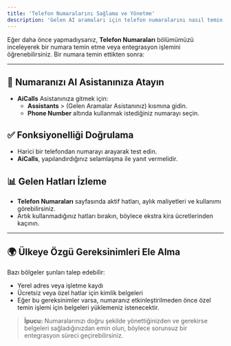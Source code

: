 ```yaml
---
title: 'Telefon Numaralarını Sağlama ve Yönetme'
description: 'Gelen AI aramaları için telefon numaralarını nasıl temin edeceğinizi, atayacağınızı ve yöneteceğinizi öğrenin.'
---
```



Eğer daha önce yapmadıysanız, **Telefon Numaraları** bölümümüzü inceleyerek bir numara temin etme veya entegrasyon işlemini öğrenebilirsiniz. Bir numara temin ettikten sonra:

---

## 📝 **Numaranızı AI Asistanınıza Atayın**
- **AiCalls** Asistanınıza gitmek için: 
  - **Assistants** > (Gelen Aramalar Asistanınız) kısmına gidin.
  - **Phone Number** altında kullanmak istediğiniz numarayı seçin.

## ✅ **Fonksiyonelliği Doğrulama**
- Harici bir telefondan numarayı arayarak test edin.
- **AiCalls**, yapılandırdığınız selamlaşma ile yanıt vermelidir.

## 📊 **Gelen Hatları İzleme**
- **Telefon Numaraları** sayfasında aktif hatları, aylık maliyetleri ve kullanımı görebilirsiniz.
- Artık kullanmadığınız hatları bırakın, böylece ekstra kira ücretlerinden kaçının.

---

## 🌍 **Ülkeye Özgü Gereksinimleri Ele Alma**
Bazı bölgeler şunları talep edebilir:

- Yerel adres veya işletme kaydı
- Ücretsiz veya özel hatlar için kimlik belgeleri
- Eğer bu gereksinimler varsa, numaranız etkinleştirilmeden önce özel temin işlemi için belgeleri yüklemeniz istenecektir.

> **İpucu:** Numaralarınızı doğru şekilde yönettiğinizden ve gerekirse belgeleri sağladığınızdan emin olun, böylece sorunsuz bir entegrasyon süreci geçirebilirsiniz.
